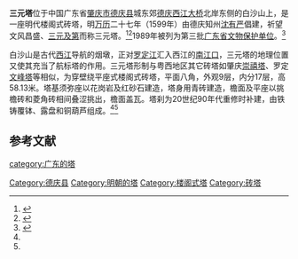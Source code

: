 {{coord|23|08|17|N|111|49|32|E|type:landmark|display=title}}
{{文物保护单位
| 级别 = 省级
| 省区市 = 广东省
| 图片 = Deqing Sanyuan Ta 2013.11.17 10-53-02.jpg
| 名称 = 三元塔
| 编号 = 3-25
| 分类 = 古建筑及历史纪念建筑物
| 时代 = 明
| 所在 = [[德庆县|德庆县]]城东白沙山
| 登录 = 1989年6月29日
}}
'''三元塔'''位于中国广东省[[肇庆市|肇庆市]][[德庆县|德庆县]]城东郊[[德庆西江大桥|德庆西江大桥]]北岸东侧的白沙山上，是一座明代楼阁式砖塔，明[[万历|万历]]二十七年（1599年）由德庆知州[[沈有严|沈有严]]倡建，祈望文风昌盛、[[三元及第|三元及第]]而称三元塔。<ref name="肇庆文物志">{{Cite book |author1=曾特 主编 |author2=肇庆市文物志编篡委员会 编 |title=肇庆文物志 |page=78 |location= |publisher=广东省新闻出版局 |date=1996年 |isbn=}}</ref><ref name="肇庆文化遗产">{{cite book |title=肇庆文化遗产 |author=中共肇庆市委宣传部, 肇庆市文化广电新闻出版局 |publisher=南方日报出版社 |year=2009 |pages=140 |ISBN=978-7-80652-610-1}}</ref>1989年被列为第三批[[广东省文物保护单位|广东省文物保护单位]]。<ref>{{Cite web|title=关于公布第四批和重新核定公布第一、二、三批广东省文物保护单位的通知|url=http://www.gd.gov.cn/gkmlpt/content/0/137/post_137213.html|accessdate=2020-01-28|author=广东省人民政府办公厅|date=|format=|publisher=|language=|archive-date=2020-01-28|archive-url=https://web.archive.org/web/20200128045756/http://www.gd.gov.cn/gkmlpt/content/0/137/post_137213.html|dead-url=no}}</ref>

白沙山是古代[[西江|西江]]导航的烟墩，正对[[罗定江_(河流)|罗定江]]汇入西江的[[南江口镇|南江口]]，三元塔的地理位置又使其充当了航标塔的作用。三元塔形制与粤西地区其它砖塔如肇庆[[崇禧塔|崇禧塔]]、罗定[[文峰塔_(罗定)|文峰塔]]等相似，为穿壁绕平座式楼阁式砖塔，平面八角，外观9层，内分17层，高58.13米。塔基须弥座以花岗岩及红砂石建造，塔身用青砖建造，檐面及平座以挑檐砖和菱角砖相间叠涩挑出，檐面盖瓦。塔刹为20世纪90年代重修时补建，由铁铸覆钵、露盘和铜葫芦组成。<ref name="肇庆文物志" /><ref name="肇庆文化遗产" />

== 参考文献 ==
{{commonscat|Sanyuan Pagoda (Deqing)}}
<references />

{{肇庆市境内的广东省文物保护单位}}
[[Category:德庆县|Category:德庆县]]
[[category:广东的塔|category:广东的塔]]
[[Category:明朝的塔|Category:明朝的塔]]
[[Category:楼阁式塔|Category:楼阁式塔]]
[[Category:砖塔|Category:砖塔]]